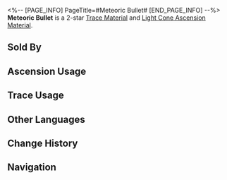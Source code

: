 <%-- [PAGE_INFO]
PageTitle=#Meteoric Bullet#
[END_PAGE_INFO] --%>
{{Item Infobox
|id          = 110191
|image       = Item Meteoric Bullet.png{{subst:void|<!--$UPLOAD:<<SpriteOutput/ItemFigures/110191.png>-<Item Meteoric Bullet.png>-<Item Icons>>-->}}
|type        = Trace Material
|type2       = Light Cone Ascension Material
|invCategory = Upgrade Materials
|rarity      = 2
|effect      = 
|description = Iron pellets forged for hunting monsters. Each one bears scratches that seem to record the number of prey that perished because of it. Used to level up Traces slightly for {{Color|h|The Hunt}} characters.
|source1     = [[Calyx: SoulGlad™ Scorchsand Audition Venue]]
|source2     = [[Embers Exchange]]
|source3     = [[Omni-Synthesizer]] &mdash; Material Exchange
}}
{{Description|The Armed Archaeologists discovered these iron pellets among various types of monster fossils and bones. Radioactive dating confirmed that they were fired in an era when humanity did not yet exist, and the creatures they shot were the last remnants of a certain monster species.<br /><br />''"Death by old age is no different from death by bullet. The way of the hunter won't lead to a sacred nor sinful end."''}}
'''Meteoric Bullet''' is a 2-star [[Trace Material]] and [[Light Cone Ascension Material]].

==Sold By==
{{Shop Availability}}

==Ascension Usage==
{{Ascension Usage}}

==Trace Usage==
{{Trace Usage}}

==Other Languages==
{{Other Languages
|en   = Meteoric Bullet
|zhs  = 陨铁弹丸
|zht  = 隕鐵彈丸
|ja   = 隕鉄の弾丸
|ko   = 운철 탄환
|es   = Perdigón meteórico
|fr   = Balle météore
|ru   = Метеоритная пуля
|th   = Meteoric Bullet
|vi   = Viên Đạn Thiên Thạch
|de   = Meteoritenkugel
|id   = Meteoric Bullet
|pt   = Bala Meteórica
}}

==Change History==
{{Change History|2.2}}

==Navigation==
{{Upgrade Material Navbox}}